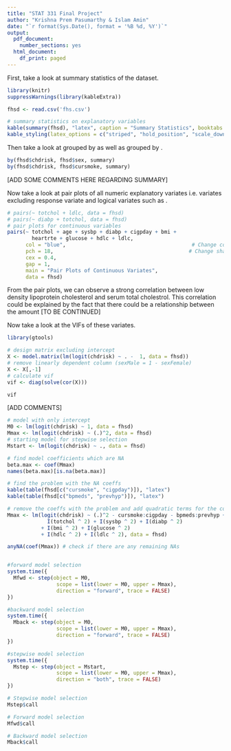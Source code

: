 ```yaml
---
title: "STAT 331 Final Project"
author: "Krishna Prem Pasumarthy & Islam Amin"
date: "`r format(Sys.Date(), format = '%B %d, %Y')`"
output:
  pdf_document:
    number_sections: yes
  html_document:
    df_print: paged
---
```


\section{Summary}




\section{Descriptive Statistics}

First, take a look at summary statistics of the \texttt{fhsd} dataset.

```r


library(knitr)
suppressWarnings(library(kableExtra))

fhsd <- read.csv('fhs.csv')

# summary statistics on explanatory variables
kable(summary(fhsd), "latex", caption = "Summary Statistics", booktabs = T) %>%
kable_styling(latex_options = c("striped", "hold_position", "scale_down"))
```

Then take a look at \texttt{chdrisk} grouped by \texttt{sex} as well as \texttt{chdrisk} grouped by \texttt{cursmoke}.

```r

by(fhsd$chdrisk, fhsd$sex, summary)
by(fhsd$chdrisk, fhsd$cursmoke, summary)
```


[ADD SOME COMMENTS HERE REGARDING SUMMARY]

\newpage

Now take a look at pair plots of all numeric explanatory variates i.e. variates excluding response variate \texttt{chdrisk} and logical variates such as \texttt{cursmoke}. 

```r



# pairs(~ totchol + ldlc, data = fhsd)
# pairs(~ diabp + totchol, data = fhsd)
# pair plots for continuous variables
pairs(~ totchol + age + sysbp + diabp + cigpday + bmi + 
        heartrte + glucose + hdlc + ldlc, 
      col = "blue",                                         # Change color
      pch = 18,                                            # Change shape of points
      cex = 0.4,
      gap = 1,
      main = "Pair Plots of Continuous Variates",
      data = fhsd)
```

From the pair plots, we can observe a strong correlation between low density lipoprotein cholesterol and serum total cholestrol. This correlation could be explained by the fact that there could be a relationship between
the amount [TO BE CONTINUED]

Now take a look at the VIFs of these variates.


```r
library(gtools)

# design matrix excluding intercept
X <- model.matrix(lm(logit(chdrisk) ~ . -  1, data = fhsd))
# remove linearly dependent column (sexMale = 1 - sexFemale)
X <- X[,-1]
# calculate vif
vif <- diag(solve(cor(X)))

vif
```


[ADD COMMENTS]

\newpage

\section{Candidate Models}

\subsection{Automated Model Selection}

```r
# model with only intercept
M0 <- lm(logit(chdrisk) ~ 1, data = fhsd)
Mmax <- lm(logit(chdrisk) ~ (.)^2, data = fhsd)
# starting model for stepwise selection
Mstart <- lm(logit(chdrisk) ~ ., data = fhsd) 

# find model coefficients which are NA
beta.max <- coef(Mmax)
names(beta.max)[is.na(beta.max)]

# find the problem with the NA coeffs
kable(table(fhsd[c("cursmoke", "cigpday")]), "latex")
kable(table(fhsd[c("bpmeds", "prevhyp")]), "latex")

# remove the coeffs with the problem and add quadratic terms for the continuous variables
Mmax <- lm(logit(chdrisk) ~ (.)^2 - cursmoke:cigpday - bpmeds:prevhyp + 
             I(totchol ^ 2) + I(sysbp ^ 2) + I(diabp ^ 2) 
           + I(bmi ^ 2) + I(glucose ^ 2)
           + I(hdlc ^ 2) + I(ldlc ^ 2), data = fhsd)

anyNA(coef(Mmax)) # check if there are any remaining NAs


#forward model selection
system.time({
  Mfwd <- step(object = M0,
                scope = list(lower = M0, upper = Mmax),
                direction = "forward", trace = FALSE)
})

#backward model selection
system.time({
  Mback <- step(object = M0,
                scope = list(lower = M0, upper = Mmax),
                direction = "forward", trace = FALSE)
})

#stepwise model selection
system.time({
  Mstep <- step(object = Mstart,
                scope = list(lower = M0, upper = Mmax),
                direction = "both", trace = FALSE)
})

# Stepwise model selection
Mstep$call

# Forward model selection
Mfwd$call

# Backward model selection
Mback$call

```


\subsection{Manual Model Selection}



\section{Model Diagnostics}


\section{Model Selection}


\section{Discussion}



